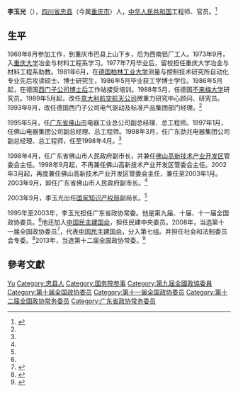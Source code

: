 {{otheruses|subject=国家知识产权局副局长|other=原国家土地管理局建设用地司总工程师|李玉光 (国家土地管理局)}}
'''李玉光'''（{{bd|1953年|6月||}}），[[四川省|四川省]][[忠县|忠县]]（今属[[重庆市|重庆市]]）人，[[中华人民共和国|中华人民共和国]]工程师、官员。<ref name=li>{{Cite web |url=http://www.china3-d.com/Special/hightech/people/2010-08-18/3852.html |title=李玉光，china3-d，2010-08-18 |access-date=2013-05-26 |archive-date=2010-10-13 |archive-url=https://web.archive.org/web/20101013064850/http://www.china3-d.com/Special/hightech/people/2010-08-18/3852.html |dead-url=no }}</ref>

== 生平 ==
1969年8月参加工作，到重庆市巴县上山下乡，后为西南铝厂工人。1973年9月，入[[重庆大学|重庆大学]]冶金与材料工程系学习。1977年7月毕业后，留校担任重庆大学冶金与材料工程系助教。1981年6月，在[[德国|德国]][[柏林工业大学|柏林工业大学]]测量与控制技术研究所自动化专业先后攻读硕士、博士研究生，1986年5月毕业获工学博士学位。1986年5月起，在德国[[西门子公司|西门子公司]][[博士后|博士后]]工作站接受培训。1988年5月，任德国[[不来梅大学|不来梅大学]]研究员。1989年5月起，改任[[意大利航空航天公司|意大利航空航天公司]]微重力研究中心顾问、研究员。1993年9月，改任德国西门子公司电气驱动及标准产品集团部门经理。<ref name=li/>

1995年5月，任[[广东省|广东省]][[佛山市|佛山市]]电器工业总公司副总经理、总工程师。1997年1月，任佛山电器集团公司副总经理、总工程师。1998年3月，任广东劲兆电器集团公司副总经理、总工程师，任至1998年4月。<ref name=li/>

1998年4月，任广东省佛山市人民政府副市长，并兼任[[佛山高新技术产业开发区|佛山高新技术产业开发区]]管委会主任。1998年9月起，不再兼任佛山高新技术产业开发区管委会主任。2002年3月起，再度兼任佛山高新技术产业开发区管委会主任，兼任至2003年1月。2003年9月，卸任广东省佛山市人民政府副市长。<ref name=li/>

2003年9月，李玉光出任[[国家知识产权局|国家知识产权局]]副局长。<ref name=li/> 　　

1995年至2003年，李玉光担任广东省政协常委。他是第九届、十届、十一届全国政协委员。<ref name=li/>他还加入[[中国民主建国会|中国民主建国会]]，担任民建中央委员。2008年，当选第十一届全国政协委员<ref>{{cite news|title=第十一届全国政协委员名单|url=http://www.indaa.com.cn/zt/2009qglh/zxzs/200903/t20090303_127573.html|accessdate=2013-04-09|newspaper=新华社北京1月25日电 中国人民政治协商会议第十一届全国委员会委员名单(共2237人，2008年1月25日政协第十届全国委员会常务委员会第二十次会议通过)|date=2008年1月25日|deadurl=yes|archiveurl=https://web.archive.org/web/20130928014403/http://www.indaa.com.cn/zt/2009qglh/zxzs/200903/t20090303_127573.html|archivedate=2013年9月28日|df=}}</ref>，代表[[中国民主建国会|中国民主建国会]]，分入第七组。并担任社会和法制委员会专委。<ref>{{cite news|title=全国政协信息-李玉光|url=http://www.cppcc.gov.cn/CMS/wylibary/showJcwyxtInfoWylibary.action?tabJcwyxt.guid=11W0002450&wytype=wjwy|accessdate=2013-04-11|newspaper=全国政协委员会|archive-date=2016-03-04|archive-url=https://web.archive.org/web/20160304131447/http://www.cppcc.gov.cn/CMS/wylibary/showJcwyxtInfoWylibary.action?tabJcwyxt.guid=11W0002450&wytype=wjwy|dead-url=no}}</ref>2013年，当选第十二届全国政协常委。<ref>{{Cite web |url=http://news.xinhuanet.com/2013lh/2013-03/11/c_114985050.htm |title=中国人民政治协商会议第十二届全国委员会主席、副主席、秘书长、常务委员名单，新华网，2013年03月11日 |access-date=2013年5月26日 |archive-date=2013年3月13日 |archive-url=https://web.archive.org/web/20130313192143/http://news.xinhuanet.com/2013lh/2013-03/11/c_114985050.htm |dead-url=no }}</ref>

== 參考文獻 ==
{{reflist}}

{{国务院参事}}

{{Authority control}}
{{DEFAULTSORT:Li李}}
[[Category:李姓|Yu]]
[[Category:忠县人|Category:忠县人]]
[[Category:国务院参事|Category:国务院参事]]
[[Category:第九屆全國政協委員|Category:第九屆全國政協委員]]
[[Category:第十届全国政协委员|Category:第十届全国政协委员]]
[[Category:第十一届全国政协委员|Category:第十一届全国政协委员]]
[[Category:第十二届全国政协常务委员|Category:第十二届全国政协常务委员]]
[[Category:广东省政协常务委员|Category:广东省政协常务委员]]